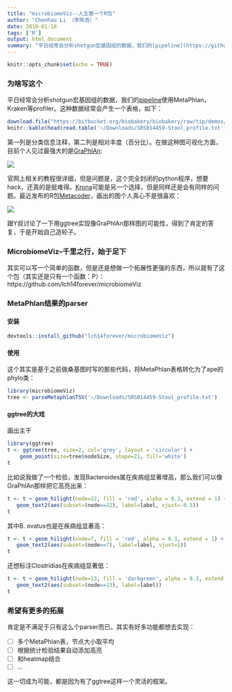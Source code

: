 ```yaml
---
title: "microbiomeViz--人生第一个R包"
author: "Chenhao Li （李陈浩）"
date: 2018-01-18
tags: ['R']
output: html_document
summary: "平日经常会分析shotgun宏基因组的数据，我们的[pipeline](https://github.com/gis-rpd/pipelines/tree/devel/metagenomics/shotgun-metagenomics)使用MetaPhlan，Kraken等profiler。一直觉得[GraPhlAn](https://bitbucket.org/nsegata/graphlan/wiki/Home)的图很好看，在Y叔的指导下准备基于ggtree来用R实现它。"
---
```


```r
knitr::opts_chunk$set(echo = TRUE)
```

### 为啥写这个

平日经常会分析shotgun宏基因组的数据，我们的[pipeline](https://github.com/gis-rpd/pipelines/tree/devel/metagenomics/shotgun-metagenomics)使用MetaPhlan，Kraken等profiler。这种数据经常会产生一个表格，如下：

```r
download.file("https://bitbucket.org/biobakery/biobakery/raw/tip/demos/biobakery_demos/data/metaphlan2/output/SRS014459-Stool_profile.txt", '~/Downloads/SRS014459-Stool_profile.txt')
knitr::kable(head(read.table('~/Downloads/SRS014459-Stool_profile.txt')))
```

第一列是分类信息注释，第二列是相对丰度（百分比）。在做这种图可视化方面，目前个人见过最强大的是[GraPhlAn](https://bitbucket.org/nsegata/graphlan/wiki/Home):

![](https://bytebucket.org/nsegata/graphlan/wiki/GraPhlAn_Fig1.png)

官网上相关的教程很详细，但是问题是，这个完全封闭的python程序，想要hack，还真的是挺难得。[Krona](https://github.com/marbl/Krona/wiki)可能是另一个选择，但是同样还是会有同样的问题。最近发布的R包[Metacoder](http://journals.plos.org/ploscompbiol/article?id=10.1371/journal.pcbi.1005404)，画出的图个人真心不是很喜欢：

![](http://journals.plos.org/ploscompbiol/article/figure/image?size=large&id=info:doi/10.1371/journal.pcbi.1005404.g002)

跟Y叔讨论了一下用ggtree实现像GraPhlAn那样图的可能性，得到了肯定的答复，于是开始自己造轮子。

### MicrobiomeViz--千里之行，始于足下

其实可以写一个简单的函数，但是还是想做一个拓展性更强的东西，所以就有了这个包（其实还是只有一个函数：P）：
https://github.com/lch14forever/microbiomeViz


### MetaPhlan结果的parser

#### 安装
```r
devtools::install_github("lch14forever/microbiomeViz")
```

#### 使用

这个其实是基于之前做桑基图时写的那些代码，将MetaPhlan表格转化为了ape的phylo类：

```r
library(microbiomeViz)
tree <- parseMetaphlanTSV('~/Downloads/SRS014459-Stool_profile.txt')
```

#### ggtree的大戏

画出主干
```r
library(ggtree)
t <- ggtree(tree, size=2, col='grey', layout = 'circular') + 
    geom_point(size=tree$nodeSize, shape=21, fill='white')
t
```

比如说我做了一个检验，发现Bacteroides属在疾病组显著增高，那么我们可以像GraPhlAn那样把它高亮出来：

```r
t <- t + geom_hilight(node=22, fill = 'red', alpha = 0.3, extend = 1) +
   geom_text2(aes(subset=(node==22), label=label, vjust=-0.5))
t
```

其中B. ovatus也是在疾病组显著高：
```r
t <- t + geom_hilight(node=7, fill = 'red', alpha = 0.3, extend = 1) +
   geom_text2(aes(subset=(node==7), label=label, vjust=1))
t

```

还想标注Clostridias在疾病组显著低：
```r
t <- t + geom_hilight(node=13, fill = 'darkgreen', alpha = 0.3, extend = 1) +
   geom_text2(aes(subset=(node==13), label=label))
t

```

### 希望有更多的拓展

肯定是不满足于只有这么个parser而已，其实有好多功能都想去实现：

- [ ] 多个MetaPhlan表，节点大小取平均
- [ ] 根据统计检验结果自动添加高亮
- [ ] 和heatmap结合
- [ ] ...
 
这一切成为可能，都是因为有了ggtree这样一个灵活的框架。
 
